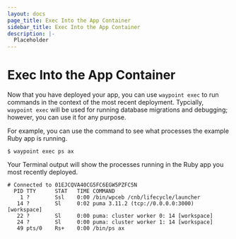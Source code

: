 ```yaml
---
layout: docs
page_title: Exec Into the App Container
sidebar_title: Exec Into the App Container
description: |-
  Placeholder
---
```


# Exec Into the App Container

Now that you have deployed your app, you can use `waypoint exec` to run commands in the context of the most recent deployment. Typcially, `waypoint exec` will be used for running database migrations and debugging; however, you can use it for any purpose.

For example, you can use the command to see what processes the example Ruby app is running.

```shell
$ waypoint exec ps ax
```

Your Terminal output will show the processes running in the Ruby app you most recently deployed.

```shell
# Connected to 01EJCQVA40CG5FC6EGW5PZFC5N
  PID TTY      STAT   TIME COMMAND
    1 ?        Ssl    0:00 /bin/wpceb /cnb/lifecycle/launcher
   14 ?        Sl     0:02 puma 3.11.2 (tcp://0.0.0.0:3000) [workspace]
   22 ?        Sl     0:00 puma: cluster worker 0: 14 [workspace]
   24 ?        Sl     0:00 puma: cluster worker 1: 14 [workspace]
   49 pts/0    Rs+    0:00 /bin/ps ax

```
